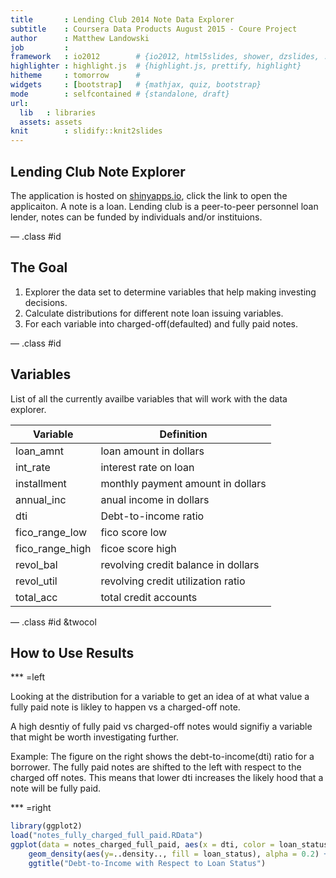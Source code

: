 ```yaml
---
title       : Lending Club 2014 Note Data Explorer
subtitle    : Coursera Data Products August 2015 - Coure Project
author      : Matthew Landowski
job         : 
framework   : io2012        # {io2012, html5slides, shower, dzslides, ...}
highlighter : highlight.js  # {highlight.js, prettify, highlight}
hitheme     : tomorrow      # 
widgets     : [bootstrap]   # {mathjax, quiz, bootstrap}
mode        : selfcontained # {standalone, draft}
url:
  lib   : libraries
  assets: assets
knit        : slidify::knit2slides
---
```


## Lending Club Note Explorer ##

The application is hosted on [shinyapps.io](https://washcycle.shinyapps.io/2014_lending_club_note_explorer), click the link to open the applicaiton. A note is a loan. Lending club is a peer-to-peer personnel loan lender, notes can be funded by individuals and/or instituions.

--- .class #id 

## The Goal ##
1. Explorer the data set to determine variables that help making investing decisions.
2. Calculate distributions for different note loan issuing variables.
3. For each variable into charged-off(defaulted) and fully paid notes.

--- .class #id 

## Variables ##

List of all the currently availbe variables that will work with the data explorer.

| Variable | Definition |
| -------- | ---------- |
| loan_amnt | loan amount in dollars |
| int_rate | interest rate on loan |
| installment | monthly payment amount in dollars |
| annual_inc | anual income in dollars |
| dti | Debt-to-income ratio |
| fico_range_low | fico score low |
| fico_range_high | ficoe score high |
| revol_bal | revolving credit balance in dollars |
| revol_util | revolving credit utilization ratio |
| total_acc | total credit accounts |

--- .class #id &twocol

## How to Use Results ##

*** =left

Looking at the distribution for a variable to get an idea of at what value a fully paid note is likley to happen vs a charged-off note.

A high desntiy of fully paid vs charged-off notes would signifiy a variable that might be worth investigating further. 

Example: The figure on the right shows the debt-to-income(dti) ratio for a borrower. The fully paid notes are shifted to the left with respect to the charged off notes. This means that lower dti increases the likely hood that a note will be fully paid.

*** =right

```r
library(ggplot2)
load("notes_fully_charged_full_paid.RData")
ggplot(data = notes_charged_full_paid, aes(x = dti, color = loan_status)) +
    geom_density(aes(y=..density.., fill = loan_status), alpha = 0.2) +
    ggtitle("Debt-to-Income with Respect to Loan Status")
```
